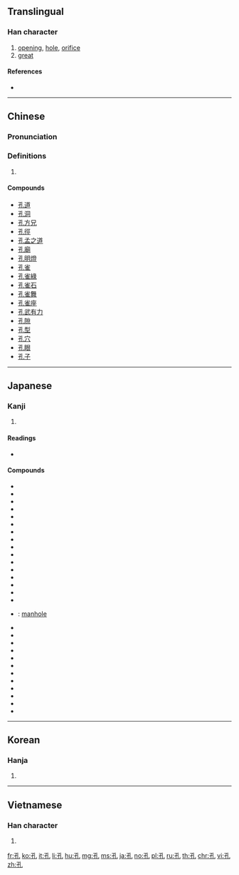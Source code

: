 ==Translingual==

===Han character===
{{Han char|rn=39|rad=子|as=01|sn=4|four=12410|canj=NDU|ids=⿰子乚}}

# [[opening]], [[hole]], [[orifice]]
# [[great]]

====References====
* {{Han ref|kx=0277.090|dkj=06933|dj=0544.030|hdz=21008.040|uh=5B54|ud=23380|bh=A4D5|bd=42197}}

----

==Chinese==
{{zh-forms}}

===Pronunciation===
{{zh-pron
|m=kǒng
|c=hung2
|h=pfs=khûng
|md=
|mn=khang/khóng
|w=
|mc=y
|oc=y
|cat=
}}

===Definitions===
{{zh-hanzi}}

# {{rfdef|lang=zh}}

====Compounds====
* [[孔道]]
* [[孔洞]]
* [[孔方兄]]
* [[孔徑]]
* [[孔孟之道]]
* [[孔廟]]
* [[孔明燈]]
* [[孔雀]]
* [[孔雀綠]]
* [[孔雀石]]
* [[孔雀舞]]
* [[孔雀座]]
* [[孔武有力]]
* [[孔隙]]
* [[孔型]]
* [[孔穴]]
* [[孔眼]]
* [[孔子]]

----

==Japanese==

===Kanji===
{{ja-kanji|grade=c|rs=子01}}

# {{defn|lang=ja|sort=子01}}

====Readings====
* {{ja-readings|goon=[[く]] (ku), [[くう]] (kū)|kanon=[[こう]] (kō)|kun=[[あな]] (ana), [[はなはだ]] (hanahada)}}

====Compounds====
{{der-top|Compounds}}
* {{ja-r|孔雀|くじゃく}}
* {{ja-r|孔雀石|くじゃくせき}}
* {{ja-r|孔雀妙王|くじゃくみょうおう}}
* {{ja-r|孔子|^こうし}}
* {{ja-r|孔版|こうはん}}
* {{ja-r|孔孟|^こう-^もう}}
* {{ja-r|孔門|こうもん}}
* {{ja-r|毛孔|けあな}}
* {{ja-r|眼孔|がんこう}}
* {{ja-r|気孔|きこう}}
* {{ja-r|空気孔|くうきこう}}
* {{ja-r|細孔|さいこう}}
* {{ja-r|鑽孔|さんこう}}
* {{ja-r|鑽孔機|さんこうき}}
* {{ja-r|鑚孔機|さんこうき}}
* {{ja-r|耳孔|じこう}}
* {{ja-r|人孔|じんこう}}: [[manhole]]
* {{ja-r|穿孔|せんこう}}
* {{ja-r|穿孔機|せんこうき}}
* {{ja-r|多孔|たこう}}
* {{ja-r|多孔性|たこうせい}}
* {{ja-r|単孔類|たんこうるい}}
* {{ja-r|通気孔|つうきこう}}
* {{ja-r|通風孔|つうふうこう}}
* {{ja-r|瞳孔|どうこう}}
* {{ja-r|排水孔|はいすいこう}}
* {{ja-r|鼻孔|びこう}}
* {{ja-r|噴気孔|ふんきこう}}
* {{ja-r|有孔虫|ゆうこうちゅう}}
{{der-bottom}}

----

==Korean==

===Hanja===
{{ko-hanja|hangeul=공|eumhun=구멍|rv=gong|mr=kong}}

# {{defn|lang=ko|sort=子01}}

----

==Vietnamese==

===Han character===
{{vi-hantu|[[khổng]], [[hỏng]], [[hổng]], [[khỏng]], [[khủng]]|rs=子01}}

# {{defn|lang=vi|sort=子01}}

[[fr:孔]]
[[ko:孔]]
[[it:孔]]
[[li:孔]]
[[hu:孔]]
[[mg:孔]]
[[ms:孔]]
[[ja:孔]]
[[no:孔]]
[[pl:孔]]
[[ru:孔]]
[[th:孔]]
[[chr:孔]]
[[vi:孔]]
[[zh:孔]]